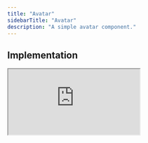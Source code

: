 ```yaml
---
title: "Avatar"
sidebarTitle: "Avatar"
description: "A simple avatar component."
---
```


## Implementation

<iframe
  src="https://codesandbox.io/embed/kit-avatar-hgre44?autoresize=1&hidedevtools=1&hidenavigation=1&fontsize=10&view=preview&theme=light"
  style={{
    width: "100%",
    height: "250px",
    border: "2px solid #EAFF97",
    borderRadius: "12px",
    overflow: "hidden",
  }}
  title="Button-0.2.1"
  allow="accelerometer; ambient-light-sensor; camera; encrypted-media; geolocation; gyroscope; hid; microphone; midi; payment; usb; vr; xr-spatial-tracking"
  sandbox="allow-forms allow-modals allow-popups allow-presentation allow-same-origin allow-scripts"
/>

[![Edit kit.avatar-v0.3.38](https://codesandbox.io/static/img/play-codesandbox.svg)](https://codesandbox.io/embed/kit-avatar-hgre44?autoresize=1&hidedevtools=1&hidenavigation=1&fontsize=10&view=preview&theme=light)

## Example Code

```tsx avatar.tsx
import { Avatar, AvatarImage } from "atlr.kit";

const App = () => {
  return (
    <Avatar>
      <AvatarImage src="https://avatars.githubusercontent.com/u/4256471?v=4" />
    </Avatar>
  );
};
```
